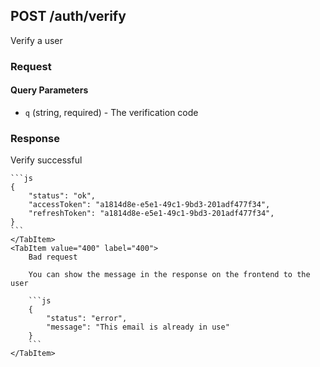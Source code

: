 
## POST /auth/verify

Verify a user

### Request

#### Query Parameters

-   `q` (string, required) - The verification code

### Response

<Tabs>
  	<TabItem value="200" label="200" default>
    Verify successful

    ```js
    {
        "status": "ok",
        "accessToken": "a1814d8e-e5e1-49c1-9bd3-201adf477f34",
        "refreshToken": "a1814d8e-e5e1-49c1-9bd3-201adf477f34",
    }
    ```
    </TabItem>
    <TabItem value="400" label="400">
        Bad request

        You can show the message in the response on the frontend to the user

        ```js
        {
            "status": "error",
            "message": "This email is already in use"
        }
        ```
    </TabItem>

</Tabs>

